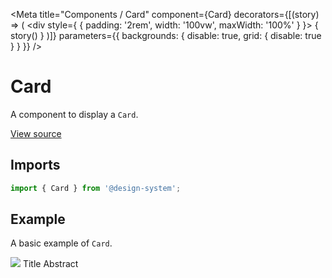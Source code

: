 
<Meta
  title="Components / Card"
  component={Card}
  decorators={[(story) => (
    <div style={ { padding: '2rem', width: '100vw', maxWidth: '100%' } }>
      { story() }
    </div>
  )]}
  parameters={{ backgrounds: { disable: true, grid: { disable: true } } }}
/>

# Card

A component to display a `Card`.

[View source](https://github.com/actarian/design-system/tree/main/src/ui/components/card)

## Imports

```js
import { Card } from '@design-system';
```

<!--
## Props

<ArgsTable of={CardProps} />
-->

## Example

A basic example of `Card`.

<Canvas>
  <Story name="Card">
    <Card type="beta" width="320px">
      <Media aspect={2 / 1}>
        <img src={'https://picsum.photos/640/320'} />
      </Media>
      <Card.Content>
        <Text size="6">Title</Text>
        <Text size="default">Abstract</Text>
      </Card.Content>
    </Card>
  </Story>
</Canvas>
